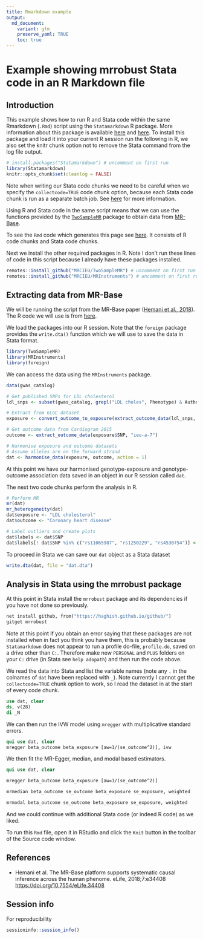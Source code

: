 ---
title: Rmarkdown example
output:
  md_document:
    variant: gfm
    preserve_yaml: TRUE
    toc: true
---

# Example showing mrrobust Stata code in an R Markdown file

## Introduction

This example shows how to run R and Stata code within the same Rmarkdown (`.Rmd`) script using the `Statamarkdown` R package. More information about this package is available [here](https://github.com/Hemken/Statamarkdown) and [here](https://www.ssc.wisc.edu/~hemken/Stataworkshops/Stata%20and%20R%20Markdown/StataMarkdown.html). To install this package and load it into your current R session run the following in R, we also set the knitr chunk option not to remove the Stata command from the log file output.
```{r}
# install.packages("Statamarkdown") # uncomment on first run
library(Statamarkdown)
knitr::opts_chunk$set(cleanlog = FALSE)
```

Note when writing our Stata code chunks we need to be careful when we specify the `collectcode=TRUE` code chunk option, because each Stata code chunk is run as a separate batch job. See [here](https://www.ssc.wisc.edu/~hemken/Stataworkshops/Stata%20and%20R%20Markdown/StataProfile.html) for more information.

Using R and Stata code in the same script means that we can use the functions provided by the [`TwoSampleMR`](https://github.com/MRCIEU/TwoSampleMR) package to obtain data from [MR-Base](https://www.mrbase.org/).

To see the `Rmd` code which generates this page see [here](https://raw.githubusercontent.com/remlapmot/mrrobust/master/_drafts/rmarkdown-call-stata-example/rmarkdown-call-stata-example.Rmd). It consists of R code chunks and Stata code chunks.

Next we install the other required packages in R. Note I don't run these lines of code in this script because I already have these packages installed.
```{r, eval = FALSE}
remotes::install_github("MRCIEU/TwoSampleMR") # uncomment on first run
remotes::install_github("MRCIEU/MRInstruments") # uncomment on first run
```

## Extracting data from MR-Base

We will be running the script from the MR-Base paper ([Hemani et al., 2018](https://doi.org/10.7554/eLife.34408)). The R code we will use is from [here](https://raw.githubusercontent.com/explodecomputer/mr-base-methods-paper/master/scripts/ldl-chd.R).

We load the packages into our R session. Note that the `foreign` package provides the `write.dta()` function which we will use to save the data in Stata format.
```{r}
library(TwoSampleMR)
library(MRInstruments)
library(foreign)
```

We can access the data using the `MRInstruments` package.
```{r}
data(gwas_catalog)

# Get published SNPs for LDL cholesterol
ldl_snps <- subset(gwas_catalog, grepl("LDL choles", Phenotype) & Author == "Willer CJ")$SNP

# Extract from GLGC dataset
exposure <- convert_outcome_to_exposure(extract_outcome_data(ldl_snps, "ieu-a-300"))

# Get outcome data from Cardiogram 2015
outcome <- extract_outcome_data(exposure$SNP, "ieu-a-7")

# Harmonise exposure and outcome datasets
# Assume alleles are on the forward strand
dat <- harmonise_data(exposure, outcome, action = 1)
```
At this point we have our harmonised genotype-exposure and genotype-outcome association data saved in an object in our R session called `dat`.

The next two code chunks perform the analysis in R.
```{r}
# Perform MR
mr(dat)
mr_heterogeneity(dat)
dat$exposure <- "LDL cholesterol"
dat$outcome <- "Coronary heart disease"

# Label outliers and create plots
dat$labels <- dat$SNP
dat$labels[! dat$SNP %in% c("rs11065987", "rs1250229", "rs4530754")] <- NA
```

To proceed in Stata we can save our `dat` object as a Stata dataset
```{r}
write.dta(dat, file = "dat.dta")
```

## Analysis in Stata using the mrrobust package

At this point in Stata install the `mrrobust` package and its dependencies if you have not done so previously.
```{stata results=FALSE}
net install github, from("https://haghish.github.io/github/")
gitget mrrobust
```

Note at this point if you obtain an error saying that these packages are not installed when in fact you think you have them, this is probably because `Statamarkdown` does not appear to run a profile do-file, `profile.do`, saved on a drive other than `C:`. Therefore make new `PERSONAL` and `PLUS` folders on your `C:` drive (in Stata see `help adopath`) and then run the code above.

We read the data into Stata and list the variable names (note any `.` in the colnames of `dat` have been replaced with `_`). Note currently I cannot get the  `collectcode=TRUE` chunk option to work, so I read the dataset in at the start of every code chunk.

```{stata}
use dat, clear
ds, v(28)
di _N
```

We can then run the IVW model using `mregger` with multiplicative standard errors.
```{stata}
qui use dat, clear
mregger beta_outcome beta_exposure [aw=1/(se_outcome^2)], ivw
```

We then fit the MR-Egger, median, and modal based estimators.
```{stata}
qui use dat, clear

mregger beta_outcome beta_exposure [aw=1/(se_outcome^2)]

mrmedian beta_outcome se_outcome beta_exposure se_exposure, weighted

mrmodal beta_outcome se_outcome beta_exposure se_exposure, weighted
```

And we could continue with additional Stata code (or indeed R code) as we liked.

To run this `Rmd` file, open it in RStudio and click the `Knit` button in the toolbar of the Source code window.

## References

- Hemani et al. The MR-Base platform supports systematic causal inference across the human phenome. eLife, 2018;7:e34408 <https://doi.org/10.7554/eLife.34408>

## Session info

For reproducibility
```{r, collapse=TRUE}
sessioninfo::session_info()
```

